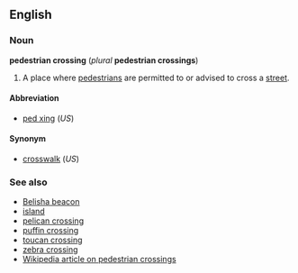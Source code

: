 ==English==
===Noun===
'''pedestrian crossing''' (''plural'' '''pedestrian crossings''')

#A place where [[pedestrian]]s are permitted to or advised to cross a [[street]].

====Abbreviation====
*[[ped xing]] (''US'')

====Synonym====
*[[crosswalk]] (''US'')

===See also===
*[[Belisha beacon]]
*[[island]]
*[[pelican crossing]]
*[[puffin crossing]]
*[[toucan crossing]]
*[[zebra crossing]]
*[[en:Pedestrian_crossing|Wikipedia article on pedestrian crossings]]